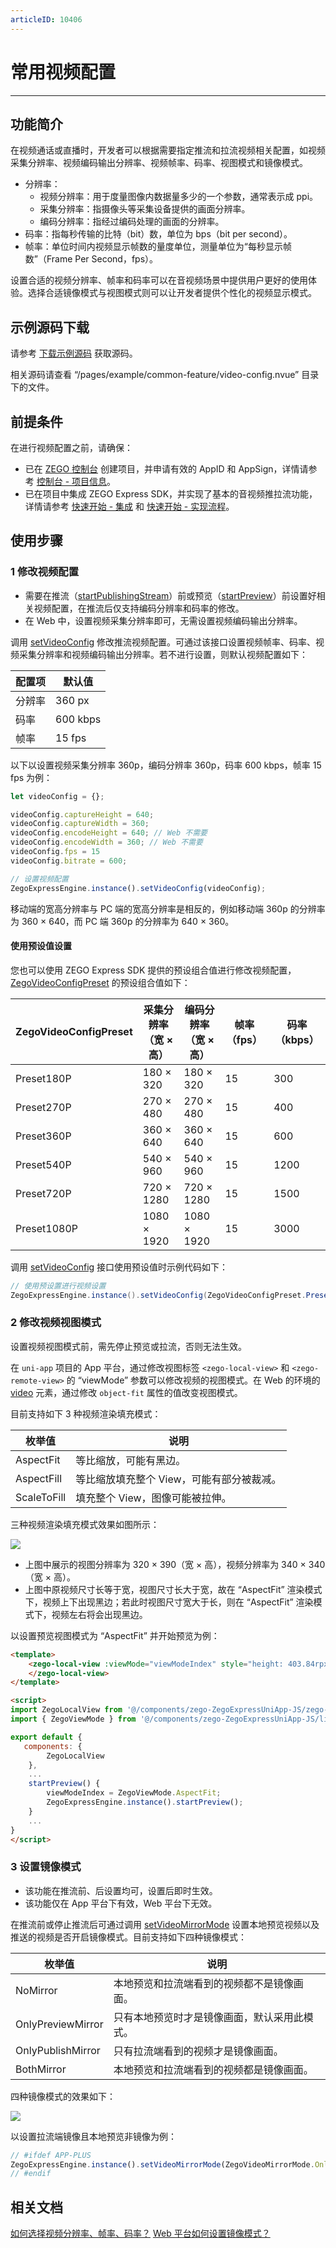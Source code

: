 ```yaml
---
articleID: 10406
---
```

# 常用视频配置

- - -

## 功能简介

在视频通话或直播时，开发者可以根据需要指定推流和拉流视频相关配置，如视频采集分辨率、视频编码输出分辨率、视频帧率、码率、视图模式和镜像模式。

- 分辨率：
    - 视频分辨率：用于度量图像内数据量多少的一个参数，通常表示成 ppi。
    - 采集分辨率：指摄像头等采集设备提供的画面分辨率。
    - 编码分辨率：指经过编码处理的画面的分辨率。
- 码率：指每秒传输的比特（bit）数，单位为 bps（bit per second）。
- 帧率：单位时间内视频显示帧数的量度单位，测量单位为“每秒显示帧数”（Frame Per Second，fps）。

设置合适的视频分辨率、帧率和码率可以在音视频场景中提供用户更好的使用体验。选择合适镜像模式与视图模式则可以让开发者提供个性化的视频显示模式。

## 示例源码下载

请参考 [下载示例源码](!DownloadDemo/DownloadDemo) 获取源码。

相关源码请查看 “/pages/example/common-feature/video-config.nvue” 目录下的文件。

## 前提条件

在进行视频配置之前，请确保：

- 已在 [ZEGO 控制台](https://console.zego.im) 创建项目，并申请有效的 AppID 和 AppSign，详情请参考 [控制台 - 项目信息](/console/project-info)。
- 已在项目中集成 ZEGO Express SDK，并实现了基本的音视频推拉流功能，详情请参考 [快速开始 - 集成](!Integration/SDK_Integration) 和 [快速开始 - 实现流程](!Integration/Solution_Implementation)。


## 使用步骤

### 1 修改视频配置

<Warning title="注意">


- 需要在推流（[startPublishingStream](https://doc-zh.zego.im/unique-api/express-video-sdk/zh/javascript_uni-app/classes/_zegoexpressengine_.zegoexpressengine.html#startpublishingstream)）前或预览（[startPreview](https://doc-zh.zego.im/unique-api/express-video-sdk/zh/javascript_uni-app/classes/_zegoexpressengine_.zegoexpressengine.html#startpreview)）前设置好相关视频配置，在推流后仅支持编码分辨率和码率的修改。
- 在 Web 中，设置视频采集分辨率即可，无需设置视频编码输出分辨率。


</Warning>



调用 [setVideoConfig](https://doc-zh.zego.im/unique-api/express-video-sdk/zh/javascript_uni-app/classes/_zegoexpressengine_.zegoexpressengine.html#setvideoconfig) 修改推流视频配置。可通过该接口设置视频帧率、码率、视频采集分辨率和视频编码输出分辨率。若不进行设置，则默认视频配置如下：

|配置项|默认值|
|-|-|
|分辨率|360 px|
|码率| 600 kbps|
|帧率|15 fps|

以下以设置视频采集分辨率 360p，编码分辨率 360p，码率 600 kbps，帧率 15 fps 为例：

```javascript
let videoConfig = {};

videoConfig.captureHeight = 640;
videoConfig.captureWidth = 360;
videoConfig.encodeHeight = 640; // Web 不需要
videoConfig.encodeWidth = 360; // Web 不需要
videoConfig.fps = 15
videoConfig.bitrate = 600;

// 设置视频配置
ZegoExpressEngine.instance().setVideoConfig(videoConfig);
```

<Note title="说明">


移动端的宽高分辨率与 PC 端的宽高分辨率是相反的，例如移动端 360p 的分辨率为 360 × 640，而 PC 端 360p 的分辨率为 640 × 360。

</Note>




#### 使用预设值设置

您也可以使用 ZEGO Express SDK 提供的预设组合值进行修改视频配置，[ZegoVideoConfigPreset](https://doc-zh.zego.im/unique-api/express-video-sdk/zh/javascript_uni-app/enums/_zegoexpressdefines_.zegovideoconfigpreset.html) 的预设组合值如下：

| ZegoVideoConfigPreset | 采集分辨率<br/>（宽 × 高） | 编码分辨率<br/>（宽 × 高） | 帧率（fps） | 码率（kbps） |
| ------------------- | ------------------ | --------------- | --------- | ---------- |
|      Preset180P      |       180 × 320        |      180 × 320      |     15      |     300      |
|      Preset270P      |       270 × 480        |      270 × 480      |     15      |     400      |
|      Preset360P      |       360 × 640        |      360 × 640      |     15      |     600      |
|      Preset540P      |       540 × 960        |      540 × 960      |     15      |     1200     |
|      Preset720P      |       720 × 1280       |      720 × 1280     |     15      |     1500     |
|     Preset1080P      |       1080 × 1920      |     1080 × 1920     |     15      |     3000     |

调用 [setVideoConfig](https://doc-zh.zego.im/unique-api/express-video-sdk/zh/javascript_uni-app/classes/_zegoexpressengine_.zegoexpressengine.html#setvideoconfig) 接口使用预设值时示例代码如下：

```java
// 使用预设置进行视频设置
ZegoExpressEngine.instance().setVideoConfig(ZegoVideoConfigPreset.Preset1080P)
```



### 2 修改视频视图模式

<Warning title="注意">


设置视频视图模式前，需先停止预览或拉流，否则无法生效。

</Warning>



在 `uni-app` 项目的 App 平台，通过修改视图标签 `<zego-local-view>` 和 `<zego-remote-view>` 的 “viewMode” 参数可以修改视频的视图模式。在 Web 的环境的 [video](https://uniapp.dcloud.io/component/video.html) 元素，通过修改 `object-fit` 属性的值改变视图模式。

目前支持如下 3 种视频渲染填充模式：

|枚举值|说明|
|-|-|
|AspectFit|等比缩放，可能有黑边。|
|AspectFill|等比缩放填充整个 View，可能有部分被裁减。|
|ScaleToFill|填充整个 View，图像可能被拉伸。|

三种视频渲染填充模式效果如图所示：

<Frame width="512" height="auto" caption=""><img src="https://storage.zego.im/sdk-doc/Pics/uniapp/CommonFeatures/CommonVideoConfig/viewMode_uniapp.png" /></Frame>

- 上图中展示的视图分辨率为 320 × 390（宽 × 高），视频分辨率为 340 × 340（宽 × 高）。
- 上图中原视频尺寸长等于宽，视图尺寸长大于宽，故在 “AspectFit” 渲染模式下，视频上下出现黑边；若此时视图尺寸宽大于长，则在 “AspectFit” 渲染模式下，视频左右将会出现黑边。

以设置预览视图模式为 “AspectFit” 并开始预览为例：

```html
<template>
    <zego-local-view :viewMode="viewModeIndex" style="height: 403.84rpx;flex: 1;">
    </zego-local-view>
</template>

<script>
import ZegoLocalView from '@/components/zego-ZegoExpressUniApp-JS/zego-view/ZegoLocalView';
import { ZegoViewMode } from '@/components/zego-ZegoExpressUniApp-JS/lib/ZegoExpressDefines';

export default {
   components: {
        ZegoLocalView
    },
    ...
    startPreview() {
        viewModeIndex = ZegoViewMode.AspectFit;
        ZegoExpressEngine.instance().startPreview();
    }
    ...
}
</script>
```

### 3 设置镜像模式

<Warning title="注意">


- 该功能在推流前、后设置均可，设置后即时生效。
- 该功能仅在 App 平台下有效，Web 平台下无效。

</Warning>




在推流前或停止推流后可通过调用 [setVideoMirrorMode](https://doc-zh.zego.im/unique-api/express-video-sdk/zh/javascript_uni-app/classes/_zegoexpressengine_.zegoexpressengine.html#setvideomirrormode) 设置本地预览视频以及推送的视频是否开启镜像模式。目前支持如下四种镜像模式：

|枚举值|说明|
|-|-|
|NoMirror|本地预览和拉流端看到的视频都不是镜像画面。|
|OnlyPreviewMirror|只有本地预览时才是镜像画面，默认采用此模式。|
|OnlyPublishMirror|只有拉流端看到的视频才是镜像画面。|
|BothMirror|本地预览和拉流端看到的视频都是镜像画面。|

四种镜像模式的效果如下：

<Frame width="512" height="auto" caption=""><img src="https://storage.zego.im/sdk-doc/Pics/uniapp/CommonFeatures/CommonVideoConfig/mirror_mode_uniapp.png" /></Frame>

以设置拉流端镜像且本地预览非镜像为例：

```javascript
// #ifdef APP-PLUS
ZegoExpressEngine.instance().setVideoMirrorMode(ZegoVideoMirrorMode.OnlyPublishMirror);
// #endif
```


## 相关文档

[如何选择视频分辨率、帧率、码率？](https://doc-zh.zego.im/faq/video_info)
[Web 平台如何设置镜像模式？](https://doc-zh.zego.im/faq/mirrormode_web?product=ExpressVideo&platform=web)
